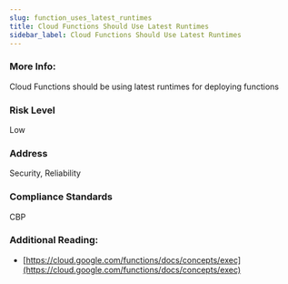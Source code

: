 ```yaml
---
slug: function_uses_latest_runtimes
title: Cloud Functions Should Use Latest Runtimes
sidebar_label: Cloud Functions Should Use Latest Runtimes
---
```


### More Info:

Cloud Functions should be using latest runtimes for deploying functions

### Risk Level

Low

### Address

Security, Reliability

### Compliance Standards

CBP

### Additional Reading:

- [https://cloud.google.com/functions/docs/concepts/exec](https://cloud.google.com/functions/docs/concepts/exec) 

